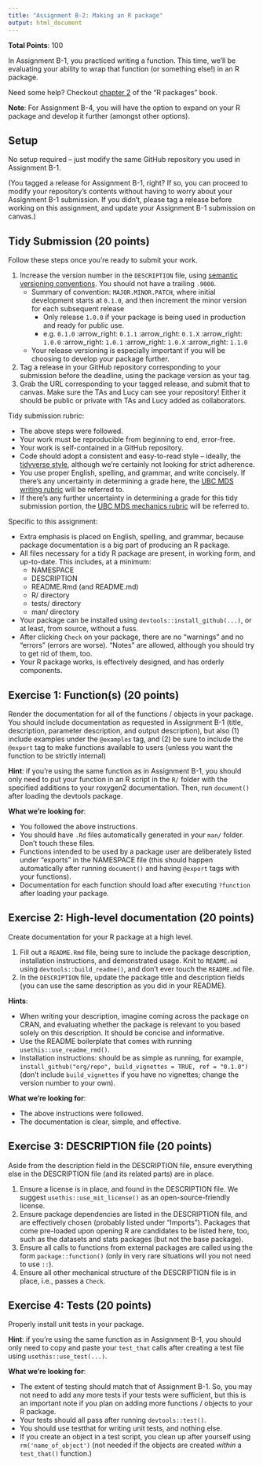 ```yaml
---
title: "Assignment B-2: Making an R package"
output: html_document
---
```


__Total Points__: 100

In Assignment B-1, you practiced writing a function. This time, we'll be evaluating your ability to wrap that function (or something else!) in an R package.

Need some help? Checkout [chapter 2](https://r-pkgs.org/whole-game.html) of the "R packages" book.

__Note__: For Assignment B-4, you will have the option to expand on your R package and develop it further (amongst other options).


## Setup

No setup required -- just modify the same GitHub repository you used in Assignment B-1. 

(You tagged a release for Assignment B-1, right? If so, you can proceed to modify your repository's contents without having to worry about your Assignment B-1 submission. If you didn't, please tag a release before working on this assignment, and update your Assignment B-1 submission on canvas.)

## Tidy Submission (20 points)

Follow these steps once you're ready to submit your work. 

1. Increase the version number in the `DESCRIPTION` file, using [semantic versioning conventions](https://semver.org). You should not have a trailing `.9000`.
    - Summary of convention: `MAJOR.MINOR.PATCH`, where initial development starts at `0.1.0`, and then increment the minor version for each subsequent release
        - Only release `1.0.0` if your package is being used in production and ready for public use.
        - e.g. `0.1.0` :arrow_right: `0.1.1` :arrow_right: `0.1.X` :arrow_right: `1.0.0` :arrow_right: `1.0.1` :arrow_right: `1.0.X` :arrow_right: `1.1.0`
    - Your release versioning is especially important if you will be choosing to develop your package further.
2. Tag a release in your GitHub repository corresponding to your submission before the deadline, using the package version as your tag.
3. Grab the URL corresponding to your tagged release, and submit that to canvas. Make sure the TAs and Lucy can see your repository! Either it should be public or private with TAs and Lucy added as collaborators. 

Tidy submission rubric:

- The above steps were followed.
- Your work must be reproducible from beginning to end, error-free.
- Your work is self-contained in a GitHub repository.
- Code should adopt a consistent and easy-to-read style -- ideally, the [tidyverse style](https://style.tidyverse.org/), although we're certainly not looking for strict adherence. 
- You use proper English, spelling, and grammar, and write concisely. If there's any uncertainty in determining a grade here, the [UBC MDS writing rubric](https://github.com/UBC-MDS/public/blob/master/rubric/rubric_writing.md) will be referred to.
- If there's any further uncertainty in determining a grade for this tidy submission portion, the [UBC MDS mechanics rubric](https://github.com/UBC-MDS/public/blob/master/rubric/rubric_mech.md) will be referred to.

Specific to this assignment:

- Extra emphasis is placed on English, spelling, and grammar, because package documentation is a big part of producing an R package.
- All files necessary for a tidy R package are present, in working form, and up-to-date. This includes, at a minimum:
    - NAMESPACE
    - DESCRIPTION
    - README.Rmd (and README.md)
    - R/ directory
    - tests/ directory
    - man/ directory
- Your package can be installed using `devtools::install_github(...)`, or at least, from source, without a fuss. 
- After clicking `Check` on your package, there are no "warnings" and no "errors" (errors are worse). "Notes" are allowed, although you should try to get rid of them, too.
- Your R package works, is effectively designed, and has orderly components.

## Exercise 1: Function(s) (20 points)

Render the documentation for all of the functions / objects in your package. You should include documentation as requested in Assignment B-1 (title, description, parameter description, and output description), but also (1) include examples under the `@examples` tag, and (2) be sure to include the `@export` tag to make functions available to users (unless you want the function to be strictly internal)

**Hint**: if you're using the same function as in Assignment B-1, you should only need to put your function in an R script in the `R/` folder with the specified additions to your roxygen2 documentation. Then, run `document()` after loading the devtools package.

**What we're looking for**: 

- You followed the above instructions.
- You should have `.Rd` files automatically generated in your `man/` folder. Don't touch these files. 
- Functions intended to be used by a package user are deliberately listed under "exports" in the NAMESPACE file (this should happen automatically after running `document()` and having `@export` tags with your functions).
- Documentation for each function should load after executing `?function` after loading your package. 

## Exercise 2: High-level documentation (20 points)

Create documentation for your R package at a high level.

1. Fill out a `README.Rmd` file, being sure to include the package description, installation instructions, and demonstrated usage. Knit to `README.md` using `devtools::build_readme()`, and don't ever touch the `README.md` file.
2. In the `DESCRIPTION` file, update the package title and description fields (you can use the same description as you did in your README).

**Hints**: 

- When writing your description, imagine coming across the package on CRAN, and evaluating whether the package is relevant to you based solely on this description. It should be concise and informative.
- Use the README boilerplate that comes with running `usethis::use_readme_rmd()`.
- Installation instructions: should be as simple as running, for example, `install_github("org/repo", build_vignettes = TRUE, ref = "0.1.0")` (don't include `build_vignettes` if you have no vignettes; change the version number to your own).

**What we're looking for**:

- The above instructions were followed.
- The documentation is clear, simple, and effective. 

## Exercise 3: DESCRIPTION file (20 points)

Aside from the description field in the DESCRIPTION file, ensure everything else in the DESCRIPTION file (and its related parts) are in place. 

1. Ensure a license is in place, and found in the DESCRIPTION file. We suggest `usethis::use_mit_license()` as an open-source-friendly license.
2. Ensure package dependencies are listed in the DESCRIPTION file, and are effectively chosen (probably listed under "Imports"). Packages that come pre-loaded upon opening R are candidates to be listed here, too, such as the datasets and stats packages (but not the base package).
3. Ensure all calls to functions from external packages are called using the form `package::function()` (only in very rare situations will you not need to use `::`).
4. Ensure all other mechanical structure of the DESCRIPTION file is in place, i.e., passes a `Check`.

## Exercise 4: Tests (20 points)

Properly install unit tests in your package.

**Hint**: if you're using the same function as in Assignment B-1, you should only need to copy and paste your `test_that` calls after creating a test file using `usethis::use_test(...)`.

**What we're looking for**: 

- The extent of testing should match that of Assignment B-1. So, you may not need to add any more tests if your tests were sufficient, but this is an important note if you plan on adding more functions / objects to your R package. 
- Your tests should all pass after running `devtools::test()`. 
- You should use testthat for writing unit tests, and nothing else.
- If you create an object in a test script, you clean up after yourself using `rm('name_of_object')` (not needed if the objects are created _within_ a `test_that()` function.)